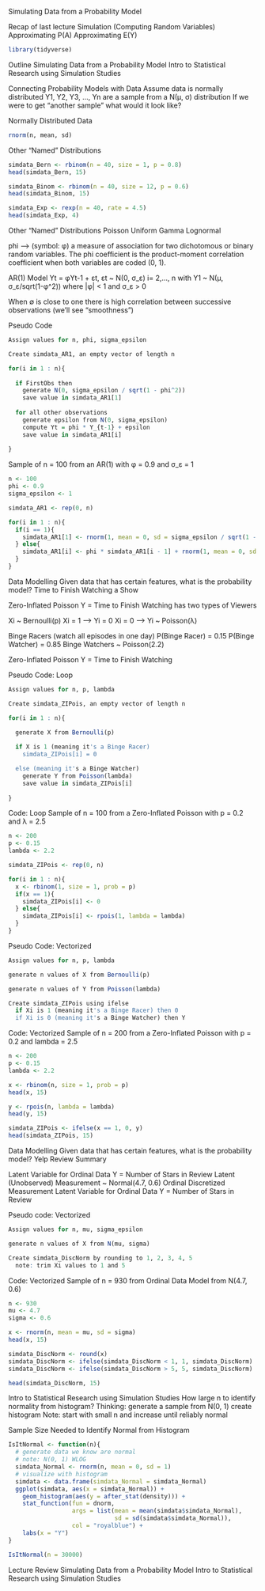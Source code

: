 Simulating Data from a Probability Model

Recap of last lecture
  Simulation (Computing Random Variables)
  Approximating P(A)
  Approximating E(Y)
  
```r
library(tidyverse)
```


Outline
  Simulating Data from a Probability Model
  Intro to Statistical Research using Simulation Studies
  
Connecting Probability Models with Data
  Assume data is normally distributed
  Y1, Y2, Y3, ..., Yn are a sample from a N(μ, σ) distribution
  If we were to get “another sample” what would it look like?

Normally Distributed Data
```r
rnorm(n, mean, sd)
```

Other “Named” Distributions
```r
simdata_Bern <- rbinom(n = 40, size = 1, p = 0.8)
head(simdata_Bern, 15)
```
```r
simdata_Binom <- rbinom(n = 40, size = 12, p = 0.6)
head(simdata_Binom, 15)
```
```r
simdata_Exp <- rexp(n = 40, rate = 4.5)
head(simdata_Exp, 4)
```
Other “Named” Distributions
  Poisson
  Uniform
  Gamma
  Lognormal

phi --> (symbol: φ) a measure of association for two dichotomous or binary random variables. The phi coefficient is the product-moment correlation coefficient when both variables are coded (0, 1).

AR(1) Model
  Yt = φYt-1 + εt, εt ~ N(0, σ_ε) i= 2,..., n
  with Y1 ~ N(μ, σ_ε/sqrt(1-φ^2)) where |φ| < 1 and σ_ε > 0
  
When ∅ is close to one there is high correlation between successive observations (we’ll see “smoothness”)

Pseudo Code
```r
Assign values for n, phi, sigma_epsilon

Create simdata_AR1, an empty vector of length n

for(i in 1 : n){
  
  if FirstObs then 
    generate N(0, sigma_epsilon / sqrt(1 - phi^2))
    save value in simdata_AR1[1]
  
  for all other observations
    generate epsilon from N(0, sigma_epsilon)
    compute Yt = phi * Y_{t-1} + epsilon 
    save value in simdata_AR1[i]
  
}
```

Sample of n = 100 from an AR(1) with φ = 0.9 and σ_ε = 1
```r
n <- 100
phi <- 0.9
sigma_epsilon <- 1

simdata_AR1 <- rep(0, n)

for(i in 1 : n){
  if(i == 1){
    simdata_AR1[1] <- rnorm(1, mean = 0, sd = sigma_epsilon / sqrt(1 - phi^2))
  } else{
    simdata_AR1[i] <- phi * simdata_AR1[i - 1] + rnorm(1, mean = 0, sd = sigma_epsilon)
  }
}
```


Data Modelling
  Given data that has certain features, what is the probability model?
  Time to Finish Watching a Show
  
Zero-Inflated Poisson
  Y = Time to Finish Watching has two types of Viewers

  Xi ~ Bernoulli(p)
    Xi = 1 --> Yi = 0
    Xi = 0 --> Yi ~ Poisson(λ)

  Binge Racers (watch all episodes in one day)
    P(Binge Racer) = 0.15
    P(Binge Watcher) = 0.85
  Binge Watchers ~ Poisson(2.2)

Zero-Inflated Poisson
Y = Time to Finish Watching

Pseudo Code: Loop
```r
Assign values for n, p, lambda

Create simdata_ZIPois, an empty vector of length n

for(i in 1 : n){

  generate X from Bernoulli(p) 
    
  if X is 1 (meaning it's a Binge Racer)
    simdata_ZIPois[i] = 0

  else (meaning it's a Binge Watcher)
    generate Y from Poisson(lambda)
    save value in simdata_ZIPois[i]
  
}
```

Code: Loop
Sample of n = 100 from a Zero-Inflated Poisson with p = 0.2 and λ = 2.5
```r
n <- 200
p <- 0.15
lambda <- 2.2

simdata_ZIPois <- rep(0, n)

for(i in 1 : n){
  x <- rbinom(1, size = 1, prob = p)
  if(x == 1){
    simdata_ZIPois[i] <- 0
  } else{
    simdata_ZIPois[i] <- rpois(1, lambda = lambda)
  }
}
```


Pseudo Code: Vectorized
```r
Assign values for n, p, lambda

generate n values of X from Bernoulli(p) 

generate n values of Y from Poisson(lambda)

Create simdata_ZIPois using ifelse
  if Xi is 1 (meaning it's a Binge Racer) then 0
  if Xi is 0 (meaning it's a Binge Watcher) then Y
```

Code: Vectorized
Sample of n = 200 from a Zero-Inflated Poisson with p = 0.2 and lambda = 2.5
```r
n <- 200
p <- 0.15
lambda <- 2.2

x <- rbinom(n, size = 1, prob = p)
head(x, 15)
```
```r
y <- rpois(n, lambda = lambda)
head(y, 15)
```
```r
simdata_ZIPois <- ifelse(x == 1, 0, y)
head(simdata_ZIPois, 15)
```



Data Modelling
  Given data that has certain features, what is the probability model?
  Yelp Review Summary

Latent Variable for Ordinal Data
  Y = Number of Stars in Review
  Latent (Unobserved) Measurement ~ Normal(4.7, 0.6)
  Ordinal Discretized Measurement
Latent Variable for Ordinal Data
  Y = Number of Stars in Review
  
Pseudo code: Vectorized
```r
Assign values for n, mu, sigma_epsilon

generate n values of X from N(mu, sigma)

Create simdata_DiscNorm by rounding to 1, 2, 3, 4, 5
  note: trim Xi values to 1 and 5
```

Code: Vectorized
Sample of n = 930 from Ordinal Data Model from N(4.7, 0.6)
```r
n <- 930
mu <- 4.7
sigma <- 0.6

x <- rnorm(n, mean = mu, sd = sigma)
head(x, 15)
```
```r
simdata_DiscNorm <- round(x)
simdata_DiscNorm <- ifelse(simdata_DiscNorm < 1, 1, simdata_DiscNorm)
simdata_DiscNorm <- ifelse(simdata_DiscNorm > 5, 5, simdata_DiscNorm)

head(simdata_DiscNorm, 15)
```


Intro to Statistical Research using Simulation Studies
  How large n to identify normality from histogram?
  Thinking:
    generate a sample from N(0, 1)
    create histogram
  Note: start with small n and increase until reliably normal


Sample Size Needed to Identify Normal from Histogram
```r
IsItNormal <- function(n){
  # generate data we know are normal
  # note: N(0, 1) WLOG
  simdata_Normal <- rnorm(n, mean = 0, sd = 1)
  # visualize with histogram
  simdata <- data.frame(simdata_Normal = simdata_Normal)
  ggplot(simdata, aes(x = simdata_Normal)) +
    geom_histogram(aes(y = after_stat(density))) +
    stat_function(fun = dnorm,
                  args = list(mean = mean(simdata$simdata_Normal),
                              sd = sd(simdata$simdata_Normal)),
                  col = "royalblue") +
    labs(x = "Y")
}
```
```r
IsItNormal(n = 30000)
```

Lecture Review
  Simulating Data from a Probability Model
  Intro to Statistical Research using Simulation Studies

